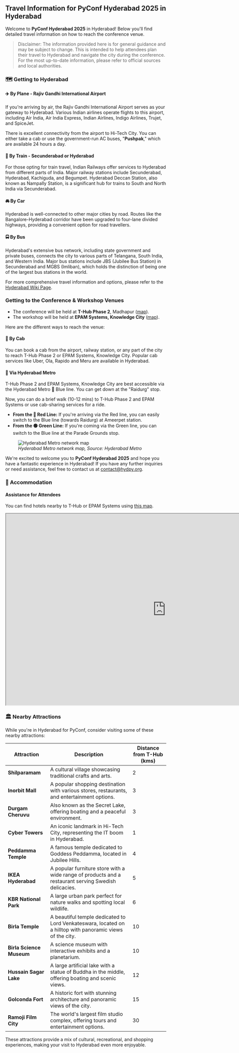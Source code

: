 ## Travel Information for PyConf Hyderabad 2025 in Hyderabad

Welcome to **PyConf Hyderabad 2025** in Hyderabad! Below you'll find detailed travel information on how to reach the conference venue.

> Disclaimer: The information provided here is for general guidance and may be subject to change. This is intended to help attendees plan their travel to Hyderabad and navigate the city during the conference. For the most up-to-date information, please refer to official sources and local authorities.

### 🗺️ Getting to Hyderabad

#### ✈️ By Plane - Rajiv Gandhi International Airport

If you're arriving by air, the Rajiv Gandhi International Airport serves as your gateway to Hyderabad. Various Indian airlines operate flights to this airport, including Air India, Air India Express, Indian Airlines, Indigo Airlines, Trujet, and SpiceJet.

There is excellent connectivity from the airport to Hi-Tech City. You can either take a cab or use the government-run AC buses, "**Pushpak**," which are available 24 hours a day.

#### 🚆 By Train - Secunderabad or Hyderabad

For those opting for train travel, Indian Railways offer services to Hyderabad from different parts of India. Major railway stations include Secunderabad, Hyderabad, Kachiguda, and Begumpet. Hyderabad Deccan Station, also known as Nampally Station, is a significant hub for trains to South and North India via Secunderabad.

#### 🚘 By Car

Hyderabad is well-connected to other major cities by road. Routes like the Bangalore-Hyderabad corridor have been upgraded to four-lane divided highways, providing a convenient option for road travellers.

#### 🚍 By Bus

Hyderabad's extensive bus network, including state government and private buses, connects the city to various parts of Telangana, South India, and Western India. Major bus stations include JBS (Jubilee Bus Station) in Secunderabad and MGBS (Imliban), which holds the distinction of being one of the largest bus stations in the world.

For more comprehensive travel information and options, please refer to the [Hyderabad Wiki Page](https://wikitravel.org/en/Hyderabad#Get_in).

### Getting to the Conference & Workshop Venues

* The conference will be held at **T-Hub Phase 2**, Madhapur ([map](https://maps.app.goo.gl/7Ey8qqYmpvMzt5mx8)).
* The workshop will be held at **EPAM Systems, Knowledge City** ([map](https://maps.app.goo.gl/JJXrbhi4fyPfA99e8)).

Here are the different ways to reach the venue:

#### 🚖 By Cab

You can book a cab from the airport, railway station, or any part of the city to reach T-Hub Phase 2 or EPAM Systems, Knowledge City. Popular cab services like Uber, Ola, Rapido and Meru are available in Hyderabad.

#### 🚆 Via Hyderabad Metro

T-Hub Phase 2 and EPAM Systems, Knowledge City are best accessible via the Hyderabad Metro 🔵 Blue line. You can get down at the "Raidurg" stop.

Now, you can do a brief walk (10-12 mins) to T-Hub Phase 2 and EPAM Systems or use cab-sharing services for a ride.

- **From the 🔴 Red Line:** If you're arriving via the Red line, you can easily switch to the Blue line (towards Raidurg) at Ameerpet station.
- **From the 🟢 Green Line:** If you're coming via the Green line, you can switch to the Blue line at the Parade Grounds stop.

<figure style={{ textAlign: 'center' }}>
  <img
    src="/images/network-map.jpg"
    alt="Hyderabad Metro network map"
    loading="lazy"
    style={{ maxWidth: '100%', height: 'auto' }}
  />
  <figcaption>
    <em>Hyderabad Metro network map, Source: Hyderabad Metro</em>
  </figcaption>
</figure>

We're excited to welcome you to **PyConf Hyderabad 2025** and hope you have a fantastic experience in Hyderabad! If you have any further inquiries or need assistance, feel free to contact us at [contact@hydpy.org](mailto:contact@hydpy.org).

### 🏨 Accommodation

#### Assistance for Attendees

You can find hotels nearby to T-Hub or EPAM Systems using [this map](https://maps.app.goo.gl/j3wrtB2HkWDK2W6U8).

<iframe
  src="https://www.google.com/maps/embed?pb=!1m16!1m12!1m3!1d3806.4023239755147!2d78.36368867734552!3d17.440447484196866!2m3!1f0!2f0!3f0!3m2!1i1024!2i768!4f13.1!2m1!1shotels%20nearby%20t%20hub!5e0!3m2!1sen!2sin!4v1739478628389!5m2!1sen!2sin"
  width="1000"
  height="600"
  style={{ border: 0, maxWidth: '100%', minHeight: '600px', height: 'auto' }}
  loading="lazy"
  referrerPolicy="no-referrer-when-downgrade"
></iframe>

### 🏛️ Nearby Attractions

While you're in Hyderabad for PyConf, consider visiting some of these nearby attractions:

<table>
  <thead>
    <tr>
      <th>Attraction</th>
      <th>Description</th>
      <th>Distance from T-Hub (kms)</th>
    </tr>
  </thead>
  <tbody>
    <tr>
      <td>
        <strong>Shilparamam</strong>
      </td>
      <td>A cultural village showcasing traditional crafts and arts.</td>
      <td>2</td>
    </tr>
    <tr>
      <td>
        <strong>Inorbit Mall</strong>
      </td>
      <td>
        A popular shopping destination with various stores, restaurants, and
        entertainment options.
      </td>
      <td>3</td>
    </tr>
    <tr>
      <td>
        <strong>Durgam Cheruvu</strong>
      </td>
      <td>
        Also known as the Secret Lake, offering boating and a peaceful
        environment.
      </td>
      <td>3</td>
    </tr>
    <tr>
      <td>
        <strong>Cyber Towers</strong>
      </td>
      <td>
        An iconic landmark in Hi-Tech City, representing the IT boom in
        Hyderabad.
      </td>
      <td>1</td>
    </tr>
    <tr>
      <td>
        <strong>Peddamma Temple</strong>
      </td>
      <td>
        A famous temple dedicated to Goddess Peddamma, located in Jubilee Hills.
      </td>
      <td>4</td>
    </tr>
    <tr>
      <td>
        <strong>IKEA Hyderabad</strong>
      </td>
      <td>
        A popular furniture store with a wide range of products and a restaurant
        serving Swedish delicacies.
      </td>
      <td>5</td>
    </tr>
    <tr>
      <td>
        <strong>KBR National Park</strong>
      </td>
      <td>
        A large urban park perfect for nature walks and spotting local wildlife.
      </td>
      <td>6</td>
    </tr>
    <tr>
      <td>
        <strong>Birla Temple</strong>
      </td>
      <td>
        A beautiful temple dedicated to Lord Venkateswara, located on a hilltop
        with panoramic views of the city.
      </td>
      <td>10</td>
    </tr>
    <tr>
      <td>
        <strong>Birla Science Museum</strong>
      </td>
      <td>A science museum with interactive exhibits and a planetarium.</td>
      <td>10</td>
    </tr>
    <tr>
      <td>
        <strong>Hussain Sagar Lake</strong>
      </td>
      <td>
        A large artificial lake with a statue of Buddha in the middle, offering
        boating and scenic views.
      </td>
      <td>12</td>
    </tr>
    <tr>
      <td>
        <strong>Golconda Fort</strong>
      </td>
      <td>
        A historic fort with stunning architecture and panoramic views of the
        city.
      </td>
      <td>15</td>
    </tr>
    <tr>
      <td>
        <strong>Ramoji Film City</strong>
      </td>
      <td>
        The world's largest film studio complex, offering tours and
        entertainment options.
      </td>
      <td>30</td>
    </tr>
  </tbody>
</table>

These attractions provide a mix of cultural, recreational, and shopping experiences, making your visit to Hyderabad even more enjoyable.
